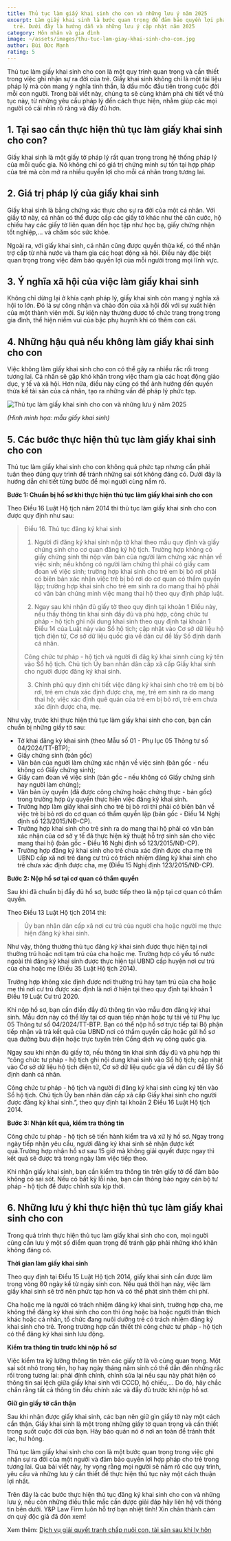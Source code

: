 ```yaml
---
title: Thủ tục làm giấy khai sinh cho con và những lưu ý năm 2025
excerpt: Làm giấy khai sinh là bước quan trọng để đảm bảo quyền lợi pháp lý cho
  trẻ. Dưới đây là hướng dẫn và những lưu ý cập nhật năm 2025
category: Hôn nhân và gia đình
image: ~/assets/images/thu-tuc-lam-giay-khai-sinh-cho-con.jpg
author: Bùi Đức Mạnh
rating: 5
---
```

Thủ tục làm giấy khai sinh cho con là một quy trình quan trọng và cần thiết trong việc ghi nhận sự ra đời của trẻ. Giấy khai sinh không chỉ là một tài liệu pháp lý mà còn mang ý nghĩa tinh thần, là dấu mốc đầu tiên trong cuộc đời mỗi con người. Trong bài viết này, chúng ta sẽ cùng khám phá chi tiết về thủ tục này, từ những yêu cầu pháp lý đến cách thực hiện, nhằm giúp các mọi người có cái nhìn rõ ràng và đầy đủ hơn.

## 1. Tại sao cần thực hiện thủ tục làm giấy khai sinh cho con?

Giấy khai sinh là một giấy tờ pháp lý rất quan trọng trong hệ thống pháp lý của mỗi quốc gia. Nó không chỉ có giá trị chứng minh sự tồn tại hợp pháp của trẻ mà còn mở ra nhiều quyền lợi cho mỗi cá nhân trong tương lai.

## 2. Giá trị pháp lý của giấy khai sinh

Giấy khai sinh là bằng chứng xác thực cho sự ra đời của một cá nhân. Với giấy tờ này, cá nhân có thể được cấp các giấy tờ khác như thẻ căn cước, hộ chiếu hay các giấy tờ liên quan đến học tập như học bạ, giấy chứng nhận tốt nghiệp,... và chăm sóc sức khỏe.

Ngoài ra, với giấy khai sinh, cá nhân cũng được quyền thừa kế, có thể nhận trợ cấp từ nhà nước và tham gia các hoạt động xã hội. Điều này đặc biệt quan trọng trong việc đảm bảo quyền lợi của mỗi người trong mọi lĩnh vực.

## 3. Ý nghĩa xã hội của việc làm giấy khai sinh

Không chỉ dừng lại ở khía cạnh pháp lý, giấy khai sinh còn mang ý nghĩa xã hội to lớn. Đó là sự công nhận và chào đón của xã hội đối với sự xuất hiện của một thành viên mới. Sự kiện này thường được tổ chức trang trọng trong gia đình, thể hiện niềm vui của bậc phụ huynh khi có thêm con cái.

## 4. Những hậu quả nếu không làm giấy khai sinh cho con

Việc không làm giấy khai sinh cho con có thể gây ra nhiều rắc rối trong tương lai. Cá nhân sẽ gặp khó khăn trong việc tham gia các hoạt động giáo dục, y tế và xã hội. Hơn nữa, điều này cũng có thể ảnh hưởng đến quyền thừa kế tài sản của cá nhân, tạo ra những vấn đề pháp lý phức tạp.

![Thủ tục làm giấy khai sinh cho con và những lưu ý năm 2025](~/assets/images/thu-tuc-lam-giay-khai-sinh-cho-con.jpg "Thủ tục làm giấy khai sinh cho con và những lưu ý năm 2025")

*(Hình minh họa: mẫu giấy khai sinh)*

## 5. Các bước thực hiện thủ tục làm giấy khai sinh cho con

Thủ tục làm giấy khai sinh cho con không quá phức tạp nhưng cần phải tuân theo đúng quy trình để tránh những sai sót không đáng có. Dưới đây là hướng dẫn chi tiết từng bước để mọi người cùng nắm rõ.

**Bước 1: Chuẩn bị hồ sơ khi thực hiện thủ tục làm giấy khai sinh cho con**

Theo Điều 16 Luật Hộ tịch năm 2014 thì thủ tục làm giấy khai sinh cho con được quy định như sau: 

> Điều 16. Thủ tục đăng ký khai sinh
>
> 1. Người đi đăng ký khai sinh nộp tờ khai theo mẫu quy định và giấy chứng sinh cho cơ quan đăng ký hộ tịch. Trường hợp không có giấy chứng sinh thì nộp văn bản của người làm chứng xác nhận về việc sinh; nếu không có người làm chứng thì phải có giấy cam đoan về việc sinh; trường hợp khai sinh cho trẻ em bị bỏ rơi phải có biên bản xác nhận việc trẻ bị bỏ rơi do cơ quan có thẩm quyền lập; trường hợp khai sinh cho trẻ em sinh ra do mang thai hộ phải có văn bản chứng minh việc mang thai hộ theo quy định pháp luật.
>
> 2. Ngay sau khi nhận đủ giấy tờ theo quy định tại khoản 1 Điều này, nếu thấy thông tin khai sinh đầy đủ và phù hợp, công chức tư pháp - hộ tịch ghi nội dung khai sinh theo quy định tại khoản 1 Điều 14 của Luật này vào Sổ hộ tịch; cập nhật vào Cơ sở dữ liệu hộ tịch điện tử, Cơ sở dữ liệu quốc gia về dân cư để lấy Số định danh cá nhân.
>
> Công chức tư pháp - hộ tịch và người đi đăg ký khai sinnh cùng ký tên vào Sổ hộ tịch. Chủ tịch Ủy ban nhân dân cấp xã cấp Giấy khai sinh cho người được đăng ký khai sinh.
>
> 3. Chính phủ quy định chi tiết việc đăng ký khai sinh cho trẻ em bị bỏ rơi, trẻ em chưa xác định được cha, mẹ, trẻ em sinh ra do mang thai hộ; việc xác định quê quán của trẻ em bị bỏ rơi, trẻ em chưa xác định được cha, mẹ.

Như vậy, trước khi thực hiện thủ tục làm giấy khai sinh cho con, bạn cần chuẩn bị những giấy tờ sau:

* Tờ khai đăng ký khai sinh (theo Mẫu số 01 - Phụ lục 05 Thông tư số 04/2024/TT-BTP);
* Giấy chứng sinh (bản gốc)
* Văn bản của người làm chứng xác nhận về việc sinh (bản gốc - nếu không có Giấy chứng sinh);
* Giấy cam đoan về việc sinh (bản gốc - nếu không có Giấy chứng sinh hay người làm chứng);
* Văn bản ủy quyền (đã được công chứng hoặc chứng thực - bản gốc) trong trường hợp ủy quyền thực hiện việc đăng ký khai sinh.
* Trường hợp làm giấy khai sinh cho trẻ bị bỏ rơi thì phải có biên bản về việc trẻ bị bỏ rơi do cơ quan có thẩm quyền lập (bản gốc - Điều 14 Nghị định số 123/2015/NĐ-CP).
* Trường hợp khai sinh cho trẻ sinh ra do mang thai hộ phải có văn bản xác nhận của cơ sở y tế đã thực hiện kỹ thuật hỗ trợ sinh sản cho việc mang thai hộ (bản gốc - Điều 16 Nghị định số 123/2015/NĐ-CP).
* Trường hợp đăng ký khai sinh cho trẻ chưa xác định được cha mẹ thì UBND cấp xã nơi trẻ đang cư trú có trách nhiệm đăng ký khai sinh cho trẻ chưa xác định được cha, mẹ (Điều 15 Nghị định 123/2015/NĐ-CP).

**Bước 2: Nộp hồ sơ tại cơ quan có thẩm quyền** 

Sau khi đã chuẩn bị đầy đủ hồ sơ, bước tiếp theo là nộp tại cơ quan có thẩm quyền. 

Theo Điều 13 Luật Hộ tịch 2014 thì:

>  Ủy ban nhân dân cấp xã nơi cư trú của người cha hoặc người mẹ thực hiện đăng ký khai sinh.

Như vậy, thông thường thủ tục đăng ký khai sinh được thực hiện tại nơi thường trú hoặc nơi tạm trú của cha hoặc mẹ. Trường hợp có yếu tố nước ngoài thì đăng ký khai sinh được thực hiện tại UBND cấp huyện nơi cư trú của cha hoặc mẹ (Điều 35 Luật Hộ tịch 2014).

Trường hợp không xác định được nơi thường trú hay tạm trú của cha hoặc mẹ thì nơi cư trú được xác định là nơi ở hiện tại theo quy định tại khoản 1 Điều 19 Luật Cư trú 2020.

Khi nộp hồ sơ, bạn cần điền đầy đủ thông tin vào mẫu đơn đăng ký khai sinh. Mẫu đơn này có thể lấy tại cơ quan tiếp nhận hoặc tự tải về từ Phụ lục 05 Thông tư số 04/2024/TT-BTP. Bạn có thể nộp hồ sơ trực tiếp tại Bộ phận tiếp nhận và trả kết quả của UBND nơi có thẩm quyền cấp hoặc gửi hồ sơ qua đường bưu điện hoặc trực tuyến trên Cổng dịch vụ công quốc gia.

Ngay sau khi nhận đủ giấy tờ, nếu thông tin khai sinh đầy đủ và phù hợp thì “công chức tư pháp - hộ tịch ghi nội dung khai sinh vào Sổ hộ tịch; cập nhật vào Cơ sở dữ liệu hộ tịch điện tử, Cơ sở dữ liệu quốc gia về dân cư để lấy Số định danh cá nhân.

Công chức tư pháp - hộ tịch và người đi đăng ký khai sinh cùng ký tên vào Sổ hộ tịch. Chủ tịch Ủy ban nhân dân cấp xã cấp Giấy khai sinh cho người được đăng ký khai sinh.”, theo quy định tại khoản 2 Điều 16 Luật Hộ tịch 2014.

**Bước 3: Nhận kết quả, kiểm tra thông tin**

Công chức tư pháp - hộ tịch sẽ tiến hành kiểm tra và xử lý hồ sơ. Ngay trong ngày tiếp nhận yêu cầu, người đăng ký khai sinh sẽ nhận được kết quả.Trường hợp nhận hồ sơ sau 15 giờ mà không giải quyết được ngay thì kết quả sẽ được trả trong ngày làm việc tiếp theo.

Khi nhận giấy khai sinh, bạn cần kiểm tra thông tin trên giấy tờ để đảm bảo không có sai sót. Nếu có bất kỳ lỗi nào, bạn cần thông báo ngay cán bộ tư pháp - hộ tịch để được chỉnh sửa kịp thời.

## 6. Những lưu ý khi thực hiện thủ tục làm giấy khai sinh cho con

Trong quá trình thực hiện thủ tục làm giấy khai sinh cho con, mọi người cũng cần lưu ý một số điểm quan trọng để tránh gặp phải những khó khăn không đáng có.

**Thời gian làm giấy khai sinh**

Theo quy định tại Điều 15 Luật Hộ tịch 2014, giấy khai sinh cần được làm trong vòng 60 ngày kể từ ngày sinh con. Nếu quá thời hạn này, việc làm giấy khai sinh sẽ trở nên phức tạp hơn và có thể phát sinh thêm chi phí.

Cha hoặc mẹ là người có trách nhiệm đăng ký khai sinh, trường hợp cha, mẹ không thể đăng ký khai sinh cho con thì ông hoặc bà hoặc người thân thích khác hoặc cá nhân, tổ chức đang nuôi dưỡng trẻ có trách nhiệm đăng ký khai sinh cho trẻ. Trong trường hợp cần thiết thì công chức tư pháp - hộ tịch có thể đăng ký khai sinh lưu động.

**Kiểm tra thông tin trước khi nộp hồ sơ**

Việc kiểm tra kỹ lưỡng thông tin trên các giấy tờ là vô cùng quan trọng. Một sai sót nhỏ trong tên, họ hay ngày tháng năm sinh có thể dẫn đến những rắc rối trong tương lai: phải đính chính, chỉnh sửa lại nếu sau này phát hiện có thông tin sai lệch giữa giấy khai sinh với CCCD, hộ chiếu,... Do đó, hãy chắc chắn rằng tất cả thông tin đều chính xác và đầy đủ trước khi nộp hồ sơ.

**Giữ gìn giấy tờ cẩn thận**

Sau khi nhận được giấy khai sinh, các bạn nên giữ gìn giấy tờ này một cách cẩn thận. Giấy khai sinh là một trong những giấy tờ quan trọng và cần thiết trong suốt cuộc đời của bạn. Hãy bảo quản nó ở nơi an toàn để tránh thất lạc, hư hỏng.

Thủ tục làm giấy khai sinh cho con là một bước quan trọng trong việc ghi nhận sự ra đời của một người và đảm bảo quyền lợi hợp pháp cho trẻ trong tương lai. Qua bài viết này, hy vọng rằng mọi người sẽ nắm rõ các quy trình, yêu cầu và những lưu ý cần thiết để thực hiện thủ tục này một cách thuận lợi nhất.

Trên đây là các bước thực hiện thủ tục đăng ký khai sinh cho con và những lưu ý, nếu còn những điều thắc mắc cần được giải đáp hãy liên hệ với thông tin bên dưới. Y&P Law Firm luôn hỗ trợ bạn nhiệt tình! Xin chân thành cảm ơn quý độc giả đã đón xem!

Xem thêm: [Dịch vụ giải quyết tranh chấp nuôi con, tài sản sau khi ly hôn](https://yplawfirm.vn/phap-ly/dich-vu-giai-quyet-tranh-chap-nuoi-con-tai-san-sau-khi-ly-hon)
